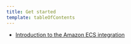 ```yaml
---
title: Get started
template: tableOfContents
---
```


* [Introduction to the Amazon ECS integration](/docs/integrations/elastic-container-service-integration/get-started/introduction-amazon-ecs-integration)
